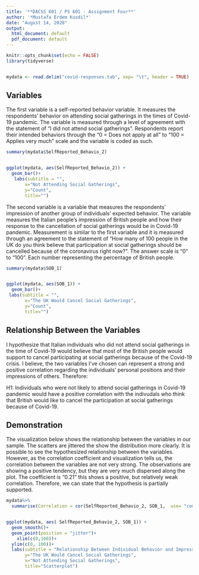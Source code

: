 ---
title: '**DACSS 601 / PS 601 - Assignment Four**'
author: '*Mustafa Erdem Kusdil*'
date: "August 14, 2020"
output:
  html_document: default
  pdf_document: default
---

```{r setup, echo=FALSE, warning = FALSE, message = FALSE}
knitr::opts_chunk$set(echo = FALSE)
library(tidyverse)


mydata <- read.delim("covid-responses.tab", sep= "\t", header = TRUE)

```



## Variables
The first variable is a self-reported behavior variable. It measures the respondents’ behavior on attending social gatherings in the times of Covid-19 pandemic. The variable is measured through a level of agreement with the statement of “I did not attend social gatherings”. Respondents report their intended behaviors through the “0 = Does not apply at all” to “100 = Applies very much” scale and the variable is coded as such. 



```{r desc1, echo=FALSE, warning = FALSE, message = FALSE}

summary(mydata$SelfReported_Behavio_2)


ggplot(mydata, aes(SelfReported_Behavio_2)) +
  geom_bar()+
   labs(subtitle = "",
       x="Not Attending Social Gatherings",
       y="Count",
       title="")


```





The second variable is a variable that measures the respondents’ impression of another group of individuals' expected behavior. The variable measures the Italian people’s impression of British people and how their response to the cancellation of social gatherings would be in Covid-19 pandemic. Measurement is similar to the first variable and it is measured through an agreement to the statement of “How many of 100 people in the UK do you think believe that participation at social gatherings should be cancelled because of the coronavirus right now?”. The answer scale is “0” to “100”. Each number representing the percentage of British people.

```{r desc3, echo=FALSE, warning = FALSE, message = FALSE}



summary(mydata$SOB_1)


ggplot(mydata, aes(SOB_1)) +
  geom_bar()+
 labs(subtitle = "",
       x="The UK Would Cancel Social Gatherings",
       y="Count",
       title="")

```


## Relationship Between the Variables

I hypothesize that Italian individuals who did not attend social gatherings in the time of Covid-19 would believe that most of the British people would support to cancel participating at social gatherings because of the Covid-19 crisis. I believe, the two variables I’ve chosen can represent a strong and positive correlation regarding the individuals’ personal positions and their impressions of others. Therefore:

H1: Individuals who were not likely to attend social gatherings in Covid-19 pandemic would have a positive correlation with the indivudals who think that British would like to cancel the participation at social gatherings because of Covid-19.



## Demonstration

The visualization below shows the relationship between the variables in our sample. The scatters are jittered the show the distribution more clearly. It is possible to see the hypothesized relationship between the variables. However, as the correlation coefficient and visualization tells us, the correlation between the variables are not very strong. The observations are showing a positive tendency, but they are very much dispersed along the plot. The coefficient is "0.21" this shows a positive, but relatively weak correlation. Therefore, we can state that the hypothesis is partially supported.



```{r visualisation, echo=FALSE, warning = FALSE, message = FALSE}

mydata%>%
  summarise(Correlation = cor(SelfReported_Behavio_2, SOB_1,  use= "complete.obs"))


ggplot(mydata, aes( SelfReported_Behavio_2, SOB_1)) +
  geom_smooth()+
  geom_point(position = "jitter")+
    xlim(c(0,100))+
  ylim(c(0, 100))+
  labs(subtitle = "Relationship Between Individual Behavior and Impression of Others",
       y="The UK Would Cancel Social Gatherings",
       x="Not Attending Social Gatherings",
       title="Scatterplot")

```